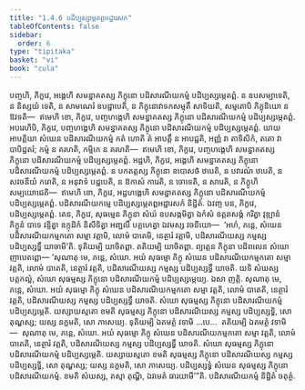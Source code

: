 ```yaml
---
title: "1.4.6 បដិប្បស្សម្ភេតព្ពអដ្ឋារសក"
tableOfContents: false
sidebar:
  order: 6
type: "tipitaka"
basket: "vi"
book: "cula"
---
```



<DynamicBreadcrumb />

<Division number="44" book="cula">

<Paragraph number="203" book="cula">
បញ្ចហិ, ភិក្ខវេ, អង្គេហិ សមន្នាគតស្ស ភិក្ខុនោ បដិសារណីយកម្មំ បដិប្បស្សម្ភេតព្ពំ. ន ឧបសម្បាទេតិ, ន និស្សយំ ទេតិ, ន សាមណេរំ ឧបដ្ឋាបេតិ, ន ភិក្ខុនោវាទកសម្មុតឹ សាទិយតិ, សម្មតោបិ ភិក្ខុនិយោ ន ឱវទតិ—  ឥមេហិ ខោ, ភិក្ខវេ, បញ្ចហង្គេហិ សមន្នាគតស្ស ភិក្ខុនោ បដិសារណីយកម្មំ បដិប្បស្សម្ភេតព្ពំ.
</Paragraph>

<Paragraph number="204" book="cula">
អបរេហិបិ, ភិក្ខវេ, បញ្ចហង្គេហិ សមន្នាគតស្ស ភិក្ខុនោ បដិសារណីយកម្មំ បដិប្បស្សម្ភេតព្ពំ. យាយ អាបត្តិយា សំឃេន បដិសារណីយកម្មំ កតំ ហោតិ តំ អាបត្តឹ ន អាបជ្ជតិ, អញ្ញំ វា តាទិសិកំ, តតោ វា បាបិដ្ឋតរំ; កម្មំ ន គរហតិ, កម្មិកេ ន គរហតិ—  ឥមេហិ ខោ, ភិក្ខវេ, បញ្ចហង្គេហិ សមន្នាគតស្ស ភិក្ខុនោ បដិសារណីយកម្មំ បដិប្បស្សម្ភេតព្ពំ.
</Paragraph>

<Paragraph number="205" book="cula">
អដ្ឋហិ, ភិក្ខវេ, អង្គេហិ សមន្នាគតស្ស ភិក្ខុនោ បដិសារណីយកម្មំ បដិប្បស្សម្ភេតព្ពំ. ន បកតត្តស្ស ភិក្ខុនោ ឧបោសថំ ឋបេតិ, ន បវារណំ ឋបេតិ, ន សវចនីយំ ករោតិ, ន អនុវាទំ បដ្ឋបេតិ, ន ឱកាសំ ការេតិ, ន ចោទេតិ, ន សារេតិ, ន ភិក្ខូហិ សម្បយោជេតិ—  ឥមេហិ ខោ, ភិក្ខវេ, អដ្ឋហង្គេហិ សមន្នាគតស្ស ភិក្ខុនោ បដិសារណីយកម្មំ បដិប្បស្សម្ភេតព្ពំ.

</Paragraph>
</Division>

<Paragraph number="206" type="center" book="cula">
បដិសារណីយកម្មេ បដិប្បស្សម្ភេតព្ពអដ្ឋារសកំ និដ្ឋិតំ.


</Paragraph>

<Division number="45" book="cula">

<Paragraph number="207" book="cula">
ឯវញ្ច បន, ភិក្ខវេ, បដិប្បស្សម្ភេតព្ពំ. តេន, ភិក្ខវេ, សុធម្មេន ភិក្ខុនា សំឃំ ឧបសង្កមិត្វា ឯកំសំ ឧត្តរាសង្គំ ករិត្វា វុឌ្ឍានំ ភិក្ខូនំ បាទេ វន្ទិត្វា ឧក្កុដិកំ និសីទិត្វា អញ្ជលឹ បគ្គហេត្វា ឯវមស្ស វចនីយោ—  ‘អហំ, ភន្តេ, សំឃេន បដិសារណីយកម្មកតោ សម្មា វត្តាមិ, លោមំ បាតេមិ, នេត្ថារំ វត្តាមិ, បដិសារណីយស្ស កម្មស្ស បដិប្បស្សទ្ធឹ យាចាមី’តិ. ទុតិយម្បិ យាចិតព្ពា. តតិយម្បិ យាចិតព្ពា. ព្យត្តេន ភិក្ខុនា បដិពលេន សំឃោ ញាបេតព្ពោ—
</Paragraph>

<Paragraph number="208" book="cula">
‘សុណាតុ មេ, ភន្តេ, សំឃោ. អយំ សុធម្មោ ភិក្ខុ សំឃេន បដិសារណីយកម្មកតោ សម្មា វត្តតិ, លោមំ បាតេតិ, នេត្ថារំ វត្តតិ, បដិសារណីយស្ស កម្មស្ស បដិប្បស្សទ្ធឹ យាចតិ. យទិ សំឃស្ស បត្តកល្លំ, សំឃោ សុធម្មស្ស ភិក្ខុនោ បដិសារណីយកម្មំ បដិប្បស្សម្ភេយ្យ. ឯសា ញត្តិ.
</Paragraph>

<Paragraph number="209" book="cula">
សុណាតុ មេ, ភន្តេ, សំឃោ. អយំ សុធម្មោ ភិក្ខុ សំឃេន បដិសារណីយកម្មកតោ សម្មា វត្តតិ, លោមំ បាតេតិ, នេត្ថារំ វត្តតិ, បដិសារណីយស្ស កម្មស្ស បដិប្បស្សទ្ធឹ យាចតិ. សំឃោ សុធម្មស្ស ភិក្ខុនោ បដិសារណីយកម្មំ បដិប្បស្សម្ភេតិ. យស្សាយស្មតោ ខមតិ សុធម្មស្ស ភិក្ខុនោ បដិសារណីយស្ស កម្មស្ស បដិប្បស្សទ្ធិ, សោ តុណ្ហស្ស; យស្ស នក្ខមតិ, សោ ភាសេយ្យ.
</Paragraph>

<Paragraph number="210" book="cula">
ទុតិយម្បិ ឯតមត្ថំ វទាមិ …បេ…  តតិយម្បិ ឯតមត្ថំ វទាមិ—  សុណាតុ មេ, ភន្តេ, សំឃោ. អយំ សុធម្មោ ភិក្ខុ សំឃេន បដិសារណីយកម្មកតោ សម្មា វត្តតិ, លោមំ បាតេតិ, នេត្ថារំ វត្តតិ, បដិសារណីយស្ស កម្មស្ស បដិប្បស្សទ្ធឹ យាចតិ. សំឃោ សុធម្មស្ស ភិក្ខុនោ បដិសារណីយកម្មំ បដិប្បស្សម្ភេតិ. យស្សាយស្មតោ ខមតិ សុធម្មស្ស ភិក្ខុនោ បដិសារណីយស្ស កម្មស្ស បដិប្បស្សទ្ធិ, សោ តុណ្ហស្ស; យស្ស នក្ខមតិ, សោ ភាសេយ្យ.
</Paragraph>

<Paragraph number="211" book="cula">
បដិប្បស្សទ្ធំ សំឃេន សុធម្មស្ស ភិក្ខុនោ បដិសារណីយកម្មំ. ខមតិ សំឃស្ស, តស្មា តុណ្ហី, ឯវមេតំ ធារយាមី’”តិ.

</Paragraph>
</Division>

<Paragraph number="212" type="center" book="cula">
បដិសារណីយកម្មំ និដ្ឋិតំ ចតុត្ថំ.
</Paragraph>